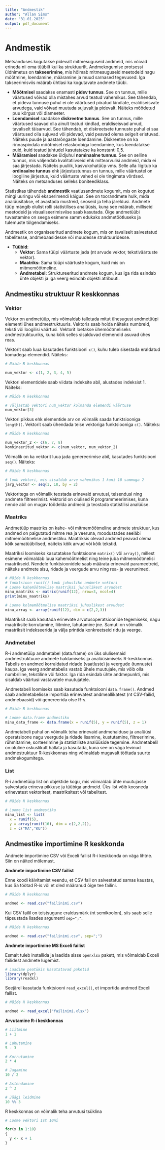 ```yaml
---
title: "Andmestik"
author: "Allan Sims"
date: "31.01.2025"
output: pdf_document
---
```


# Andmestik

Metsanduses kogutakse pidevalt mitmesuguseid andmeid, mis võivad erineda nii oma tüübilt kui ka struktuurilt. Andmekogumise protsessi üldnimetus on **takseerimine**, mis hõlmab mitmesuguseid meetodeid nagu mõõtmine, loendamine, määramine ja muud sarnased tegevused. Iga takseerimisviis määrab ühtlasi ka kogutavate andmete tüübi. 

* **Mõõtmisel** saadakse enamasti **pidev tunnus**. See on tunnus, mille väärtused võivad olla mistahes arvud teatud vahemikus. See tähendab, et pideva tunnuse puhul ei ole väärtused piiratud kindlate, eraldiseisvate arvudega, vaid võivad muutuda sujuvalt ja pidevalt. Näiteks mõõdetud puu kõrgus või diameeter. 
* **Loendamisel** saadakse **diskreetne tunnus**. See on tunnus, mille väärtused saavad olla ainult teatud kindlad, eraldiseisvad arvud, tavaliselt täisarvud. See tähendab, et diskreetsete tunnuste puhul ei saa väärtused olla sujuvad või pidevad, vaid peavad olema selgelt eristuvad. Näiteks puude ja aastarõngaste loendamine. Diskreetne on ka rinnaspindala mõõtmisel relaskoobiga loendamine, kus loendatakse puid, kuid teatud juhtudel kasutatakse ka konstanti 0,5.
* **Määramisel** saadakse üldjuhul **nominaalne tunnus**. See on selline tunnus, mis väljendab kvalitatiivseid ehk mittearvulisi andmeid, mida ei saa järjestada. Näiteks puuliik, kasvukohatüüp vms. Selle alla liigitub ka **ordinaalne tunnus** ehk järjestustunnus on tunnus, mille väärtustel on loogiline järjestus, kuid väärtuste vahed ei ole tingimata võrdsed. Näiteks on metsanduses selleks boniteediklass.



Statistikas tähendab **andmestik** vaatlusandmete kogumit, mis on kogutud mingi uuringu või eksperimendi käigus. See on toorandmete hulk, mida analüüsitakse, et avastada mustreid, seoseid ja teha järeldusi. Andmete tüüp mängib olulist rolli statistilises analüüsis, kuna see määrab, milliseid meetodeid ja visualiseerimisviise saab kasutada. Õige andmetüübi tuvastamine on seega esimene samm edukaks andmetöötluseks ja tulemuste tõlgendamiseks.


Andmestik on organiseeritud andmete kogum, mis on tavaliselt salvestatud tabelitesse, andmebaasidesse või muudesse struktuuridesse.

* **Tüübid:**
    * **Vektor:** Sama tüüpi väärtuste jada (nt arvude vektor, tekstiväärtuste vektor).
    * **Maatriks:** Sama tüüpi väärtuste kogum, kuid mis on mitmemõõtmeline.
    * **Andmetabel:** Struktureeritud andmete kogum, kus iga rida esindab ühte objekti ja iga veerg esindab objekti atribuuti.




## Andmestiku struktuur R keskkonnas

### Vektor
Vektor on andmetüüp, mis võimaldab talletada mitut ühesugust andmetüüpi elementi ühes andmestruktuuris. Vektoris saab hoida näiteks numbreid, teksti või loogilisi väärtusi. Vektorit loetakse ühemõõtmeliseks andmestruktuuriks, kuna kõik selles sisalduvad elemendid asuvad ühes reas.

Vektorit saab luua kasutades funktsiooni `c()`, kuhu tuleb sisestada eraldatud komadega elemendid. Näiteks:
```r
# Näide R keskkonnas

num_vektor <- c(1, 2, 3, 4, 5)
```

Vektori elementidele saab viidata indeksite abil, alustades indeksist 1. Näiteks:
```r
# Näide R keskkonnas

# väljastab vektori num_vektor kolmanda elemendi väärtuse
num_vektor[3] 
```

Vektori pikkus ehk elementide arv on võimalik saada funktsiooniga `length()`. Vektorit saab ühendada teise vektoriga funktsiooniga `c()`. Näiteks:
```r
# Näide R keskkonnas

num_vektor_2 <- c(6, 7, 8)
kombineeritud_vektor <- c(num_vektor, num_vektor_2)
```

Võimalik on ka vektorit luua jada genereerimise abil, kasutades funktsiooni `seq()`. Näiteks:
```r
# Näide R keskkonnas

# loob vektori, mis sisaldab arve vahemikus 1 kuni 10 sammuga 2
jarg_vector <- seq(1, 10, by = 2) 
```

Vektoritega on võimalik teostada erinevaid arvutusi, teisendusi ning andmete filtreerimist. Vektorid on olulised R programmeerimises, kuna nende abil on mugav töödelda andmeid ja teostada statistilisi analüüse.

### Maatriks

Andmetüüp maatriks on kahe- või mitmemõõtmeline andmete struktuur, kus andmed on paigutatud mitme rea ja veeruna, moodustades seeläbi mitmemõõtmelise andmestiku. Maatriksis olevad andmed peavad olema kõik samatüübilised, näiteks kõik arvud või kõik tekstid.

Maatriksi loomiseks kasutatakse funktsioone `matrix()` või `array()`, millest esimene võimaldab luua kahemõõtmelist ning teine juba mitmemõõtmelisi maatrikseid. Nendele funktsioonidele saab määrata erinevaid parameetreid, näiteks andmete sisu, ridade ja veergude arvu ning rea- ja veerunimed. 

```r
# Näide R keskkonnas
# funktsioon runif() loob juhuslike andmete vektori
# Loome kahemõõtmelise maatriksi juhuslikest arvudest
minu_maatriks <- matrix(runif(12), nrow=3, ncol=4)
print(minu_maatriks)

# Loome kolmemõõtmelise maatriksi juhuslikest arvudest
minu_array <- array(runif(12), dim = c(2,2,3))
```

Maatriksit saab kasutada erinevate arvutusoperatsioonide tegemiseks, nagu maatriksite korrutamine, liitmine, lahutamine jne. Samuti on võimalik maatriksit indekseerida ja välja printida konkreetseid ridu ja veerge.

### Andmetabel
R-i andmetüüp andmetabel (data.frame) on üks olulisemaid andmestruktuure andmete haldamiseks ja analüüsimiseks R-keskkonnas. Tabelis on andmed korraldatud ridade (vaatluste) ja veergude (tunnuste) kaupa. Iga veerg andmetabelis vastab ühele muutujale, mis võib olla numbriline, tekstiline või faktor. Iga rida esindab ühte andmepunkti, mis sisaldab väärtusi vastavatele muutujatele.

Andmetabeli loomiseks saab kasutada funktsiooni `data.frame()`. Andmed saab andmetabelisse importida erinevatest andmeallikatest (nt CSV-failid, andmebaasid) või genereerida otse R-s.
```r
# Näide R keskkonnas

# Loome data.frame andmestiku
minu_data_frame <- data.frame(x = runif(5), y = runif(5), z = 1)
```

Andmetabeli puhul on võimalik teha erinevaid andmehalduse ja analüüsi operatsioone nagu veergude ja ridade lisamine, kustutamine, filtreerimine, rühmitamine, sorteerimine ja statistiliste analüüside tegemine. Andmetabelil on oluline oskuslikult hallata ja kasutada, kuna see on väga levinud andmestruktuur R-keskkonnas ning võimaldab mugavalt töötada suurte andmekogumitega.

### List
R-i andmetüüp list on objektide kogu, mis võimaldab ühte muutujasse salvestada erineva pikkuse ja tüübiga andmeid. Üks list võib koosneda erinevatest vektoritest, maatriksitest või tabelitest.

```r
# Näide R keskkonnas

# Loome list andmestiku
minu_list <- list(
  x = runif(5), 
  y = array(runif(16), dim = c(2,2,2)), 
  z = c("MA","KU"))
```

## Andmestike importimine R keskkonda

Andmete importimine CSV või Exceli failist R-i keskkonda on väga lihtne. Siin on näited mõlemast.

**Andmete importimine CSV failist**

Enne koodi käivitamist veendu, et CSV fail on salvestatud samas kaustas, kus Sa töötad R-is või et oled määranud õige tee failini.

```r
# Näide R keskkonnas

andmed <- read.csv("failinimi.csv")
```

Kui CSV failil on teistsugune eraldusmärk (nt semikoolon), siis saab selle täpsustada lisades argumenti `sep=";"`.

```r
# Näide R keskkonnas

andmed <- read.csv("failinimi.csv", sep=";")
```

**Andmete importimine MS Exceli failist**

Esmalt tuleb installida ja laadida sisse `openxlsx` pakett, mis võimaldab Exceli failidest andmete lugemist.

```r
# Laadime peatükis kasutatavad paketid
library(dplyr)
library(readxl)
```

Seejärel kasutada funktsiooni `read_excel()`, et importida andmed Exceli failist.

```r
# Näide R keskkonnas

andmed <- read_excel("failinimi.xlsx")
```

**Arvutamine R-i keskkonnas**

```r
# Liitmine
1 + 1

# Lahutamine
5 - 3

# Korrutamine
2 * 4

# Jagamine
10 / 2

# Astendamine
2 ^ 3

# Jäägi leidmine
10 %% 3
```

R keskkonnas on võimalik teha arvutusi tsüklina
```r
# Loome vektori 1st 10ni

for(x in 1:10)
{
  y <- x + 1
}
```


